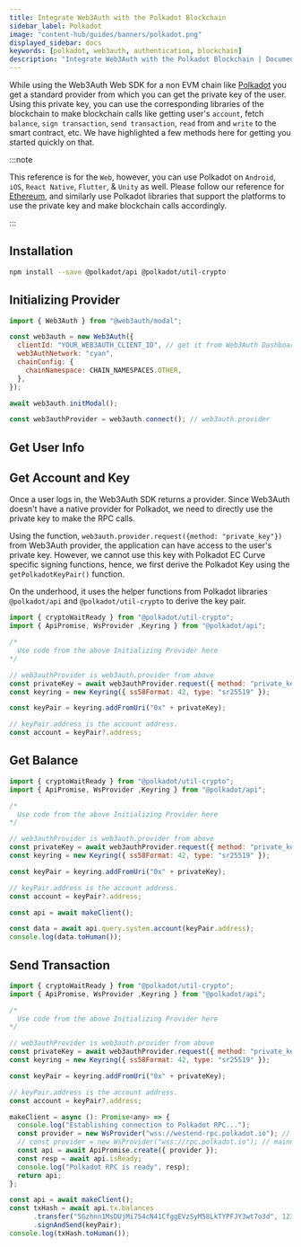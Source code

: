 ```yaml
---
title: Integrate Web3Auth with the Polkadot Blockchain
sidebar_label: Polkadot
image: "content-hub/guides/banners/polkadot.png"
displayed_sidebar: docs
keywords: [polkadot, web3auth, authentication, blockchain]
description: "Integrate Web3Auth with the Polkadot Blockchain | Documentation - Web3Auth"
---
```



While using the Web3Auth Web SDK for a non EVM chain like [Polkadot](https://polkadot.network/) you get a standard provider from which you can get the
private key of the user. Using this private key, you can use the corresponding libraries of the blockchain to make blockchain calls like getting
user's `account`, fetch `balance`, `sign transaction`, `send transaction`, `read` from and `write` to the smart contract, etc. We have highlighted a
few methods here for getting you started quickly on that.

:::note

This reference is for the `Web`, however, you can use Polkadot on `Android`, `iOS`, `React Native`, `Flutter`, & `Unity` as well. Please follow our
reference for [Ethereum](/connect-blockchain/ethereum/), and similarly use Polkadot libraries that support the platforms to use the private key and
make blockchain calls accordingly.

:::

## Installation

```bash npm2yarn
npm install --save @polkadot/api @polkadot/util-crypto
```

## Initializing Provider

```js
import { Web3Auth } from "@web3auth/modal";

const web3auth = new Web3Auth({
  clientId: "YOUR_WEB3AUTH_CLIENT_ID", // get it from Web3Auth Dashboard
  web3AuthNetwork: "cyan",
  chainConfig: {
    chainNamespace: CHAIN_NAMESPACES.OTHER,
  },
});

await web3auth.initModal();

const web3authProvider = web3auth.connect(); // web3auth.provider
```

## Get User Info

<GetUserInfoSnippet />

## Get Account and Key

Once a user logs in, the Web3Auth SDK returns a provider. Since Web3Auth doesn't have a native provider for Polkadot, we need to directly use the
private key to make the RPC calls.

Using the function, `web3auth.provider.request({method: "private_key"})` from Web3Auth provider, the application can have access to the user's private
key. However, we cannot use this key with Polkadot EC Curve specific signing functions, hence, we first derive the Polkadot Key using the
`getPolkadotKeyPair()` function.

On the underhood, it uses the helper functions from Polkadot libraries `@polkadot/api` and `@polkadot/util-crypto` to derive the key pair.

```js
import { cryptoWaitReady } from "@polkadot/util-crypto";
import { ApiPromise, WsProvider ,Keyring } from "@polkadot/api";

/*
  Use code from the above Initializing Provider here
*/

// web3authProvider is web3auth.provider from above
const privateKey = await web3authProvider.request({ method: "private_key" }) as string;
const keyring = new Keyring({ ss58Format: 42, type: "sr25519" });

const keyPair = keyring.addFromUri("0x" + privateKey);

// keyPair.address is the account address.
const account = keyPair?.address;
```

## Get Balance

```js
import { cryptoWaitReady } from "@polkadot/util-crypto";
import { ApiPromise, WsProvider ,Keyring } from "@polkadot/api";

/*
  Use code from the above Initializing Provider here
*/

// web3authProvider is web3auth.provider from above
const privateKey = await web3authProvider.request({ method: "private_key" }) as string;
const keyring = new Keyring({ ss58Format: 42, type: "sr25519" });

const keyPair = keyring.addFromUri("0x" + privateKey);

// keyPair.address is the account address.
const account = keyPair?.address;

const api = await makeClient();

const data = await api.query.system.account(keyPair.address);
console.log(data.toHuman());
```

## Send Transaction

```js
import { cryptoWaitReady } from "@polkadot/util-crypto";
import { ApiPromise, WsProvider ,Keyring } from "@polkadot/api";

/*
  Use code from the above Initializing Provider here
*/

// web3authProvider is web3auth.provider from above
const privateKey = await web3authProvider.request({ method: "private_key" }) as string;
const keyring = new Keyring({ ss58Format: 42, type: "sr25519" });

const keyPair = keyring.addFromUri("0x" + privateKey);

// keyPair.address is the account address.
const account = keyPair?.address;

makeClient = async (): Promise<any> => {
  console.log("Establishing connection to Polkadot RPC...");
  const provider = new WsProvider("wss://westend-rpc.polkadot.io"); // testnet
  // const provider = new WsProvider("wss://rpc.polkadot.io"); // mainnet
  const api = await ApiPromise.create({ provider });
  const resp = await api.isReady;
  console.log("Polkadot RPC is ready", resp);
  return api;
};

const api = await makeClient();
const txHash = await api.tx.balances
      .transfer("5Gzhnn1MsDUjMi7S4cN41CfggEVzSyM58LkTYPFJY3wt7o3d", 12345)
      .signAndSend(keyPair);
console.log(txHash.toHuman());
```
